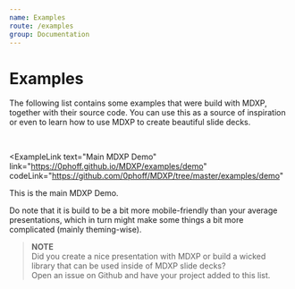 ```yaml
---
name: Examples
route: /examples
group: Documentation
---
```


# Examples
The following list contains some examples that were build with MDXP, together with their source code.
You can use this as a source of inspiration or even to learn how to use MDXP to create beautiful slide decks.

<br />

<ExampleLink
  text="Main MDXP Demo"
  link="https://0phoff.github.io/MDXP/examples/demo"
  codeLink="https://github.com/0phoff/MDXP/tree/master/examples/demo"
>

This is the main MDXP Demo.

Do note that it is build to be a bit more mobile-friendly than your average presentations, which in turn might make some things a bit more complicated (mainly theming-wise).

</ExampleLink>


> __NOTE__  
> Did you create a nice presentation with MDXP or build a wicked library that can be used inside of MDXP slide decks?  
> Open an issue on Github and have your project added to this list.
